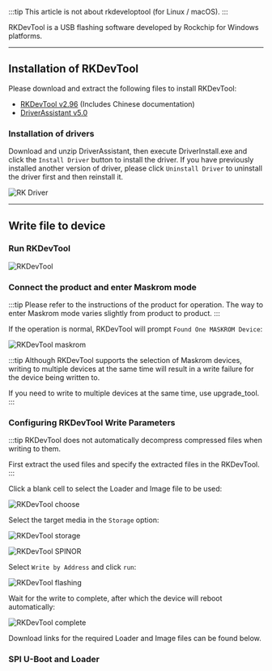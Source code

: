 
:::tip
This article is not about rkdeveloptool (for Linux / macOS).
:::

RKDevTool is a USB flashing software developed by Rockchip for Windows platforms.

---

## Installation of RKDevTool

Please download and extract the following files to install RKDevTool:

- [RKDevTool v2.96](https://dl.radxa.com/tools/windows/RKDevTool_Release_v2.96_zh.zip) (Includes Chinese documentation)
- [DriverAssistant v5.0](https://dl.radxa.com/tools/windows/DriverAssitant_v5.0.zip)

### Installation of drivers

Download and unzip DriverAssistant, then execute DriverInstall.exe and click the `Install Driver` button to install the driver.
If you have previously installed another version of driver, please click `Uninstall Driver` to uninstall the driver first and then reinstall it.

![RK Driver](/img/configuration/RK-Driver-Assistant-Install-Uninstall.webp)

---

## Write file to device

### Run RKDevTool

![RKDevTool](/img/configuration/rkdevtool.webp)

### Connect the product and enter Maskrom mode

:::tip
Please refer to the instructions of the product for operation. The way to enter Maskrom mode varies slightly from product to product.
:::

If the operation is normal, RKDevTool will prompt `Found One MASKROM Device`:

![RKDevTool maskrom](/img/configuration/rkdevtool-maskrom.webp)

:::tip
Although RKDevTool supports the selection of Maskrom devices, writing to multiple devices at the same time will result in a write failure for the device being written to.

If you need to write to multiple devices at the same time, use upgrade_tool.
:::

### Configuring RKDevTool Write Parameters

:::tip
RKDevTool does not automatically decompress compressed files when writing to them.

First extract the used files and specify the extracted files in the RKDevTool.
:::

Click a blank cell to select the Loader and Image file to be used:

![RKDevTool choose](/img/configuration/rkdevtool-choose.webp)

Select the target media in the `Storage` option:

<Tabs queryString="storage">
<TabItem value="emmc" label="eMMC">

![RKDevTool storage](/img/configuration/rkdevtool-storage.webp)

</TabItem>
<TabItem value="spi" label="SPINOR">

![RKDevTool SPINOR](/img/configuration/rkdevtool-spinor.webp)

</TabItem>
</Tabs>

Select `Write by Address` and click `run`:

![RKDevTool flashing](/img/configuration/rkdevtool-flashing.webp)

Wait for the write to complete, after which the device will reboot automatically:

![RKDevTool complete](/img/configuration/rkdevtool-complete.webp)

Download links for the required Loader and Image files can be found below.

### SPI U-Boot and Loader

<Loader series={props.series} />
